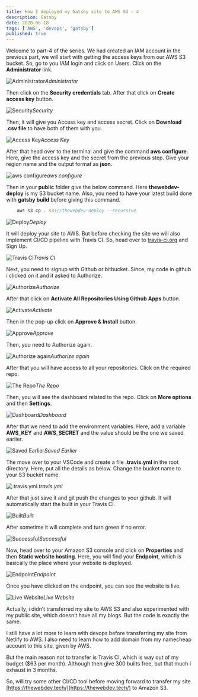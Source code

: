 ```yaml
---
title: How I deployed my Gatsby site to AWS S3 - 4
description: Gatsby
date: 2020-06-18
tags: ['AWS', 'devops', 'gatsby']
published: true
---
```


Welcome to part-4 of the series. We had created an IAM account in the previous part, we will start with getting the access keys from our AWS S3 bucket. So, go to you IAM login and click on Users. Click on the **Administrator** link.

![Administrator](https://ik.imagekit.io/thewebdev/thewebdev-fixes/5/1_eeZrK-LOR.png)*Administrator*

Then click on the **Security credentials** tab. After that click on **Create access key** button.

![Security](https://ik.imagekit.io/thewebdev/thewebdev-fixes/5/2_zvK-B70lV.png)*Security*

Then, it will give you Access key and access secret. Click on **Download .csv file** to have both of them with you.

![Access Key](https://ik.imagekit.io/thewebdev/thewebdev-fixes/5/3_VMF6aopvKL.png)*Access Key*

After that head over to the terminal and give the command **aws configure**. Here, give the access key and the secret from the previous step. Give your region name and the output format as **json**.

![aws configure](https://ik.imagekit.io/thewebdev/thewebdev-fixes/5/4_i23sfj6ZB.png)*aws configure*

Then in your **public** folder give the below command. Here **thewebdev-deploy** is my S3 bucket name. Also, you need to have your latest build done with **gatsby build** before giving this command.


```js
    aws s3 cp . s3://thewebdev-deploy --recursive
```


![Deploy](https://ik.imagekit.io/thewebdev/thewebdev-fixes/5/5_jA7DZX1GHI.png)*Deploy*

It will deploy your site to AWS. But before checking the site we will also implement CI/CD pipeline with Travis CI. So, head over to [travis-ci.org](http://travis-ci.org) and Sign Up.

![Travis CI](https://ik.imagekit.io/thewebdev/thewebdev-fixes/5/6_RiBWSO4lGq.png)*Travis CI*

Next, you need to signup with Github or bitbucket. Since, my code in github i clicked on it and it asked to Authorize.

![Authorize](https://ik.imagekit.io/thewebdev/thewebdev-fixes/5/7_9AfnxdF6E.png)*Authorize*

After that click on **Activate All Repositories Using Github Apps** button.

![Activate](https://ik.imagekit.io/thewebdev/thewebdev-fixes/5/8_k3QUcsJzs.png)*Activate*

Then in the pop-up click on **Approve & Install** button.

![Approve](https://ik.imagekit.io/thewebdev/thewebdev-fixes/5/9_VOJgedcXPl.png)*Approve*

Then, you need to Authorize again.

![Authorize again](https://ik.imagekit.io/thewebdev/thewebdev-fixes/5/10_vypxJ58o2k.png)*Authorize again*

After that you will have access to all your repositories. Click on the required repo.

![The Repo](https://ik.imagekit.io/thewebdev/thewebdev-fixes/5/11_FaSVfSa45S.png)*The Repo*

Then, you will see the dashboard related to the repo. Click on **More options** and then **Settings**.

![Dashboard](https://ik.imagekit.io/thewebdev/thewebdev-fixes/5/12_YSIO-tto2.png)*Dashboard*

After that we need to add the environment variables. Here, add a variable **AWS_KEY** and **AWS_SECRET** and the value should be the one we saved earlier.

![Saved Earlier](https://ik.imagekit.io/thewebdev/thewebdev-fixes/5/13_b58OCdLPA_.png)*Saved Earlier*

The move over to your VSCode and create a file **.travis.yml** in the root directory. Here, put all the details as below. Change the bucket name to your S3 bucket name.

![.travis.yml](https://ik.imagekit.io/thewebdev/thewebdev-fixes/5/14_dtkabiSwX.png)*.travis.yml*

After that just save it and git push the changes to your github. It will automatically start the built in your Travis CI.

![Built](https://ik.imagekit.io/thewebdev/thewebdev-fixes/5/15_FhsSHTbdib.png)*Built*

After sometime it will complete and turn green if no error.

![Successful](https://ik.imagekit.io/thewebdev/thewebdev-fixes/5/16_el65drSUC.png)*Successful*

Now, head over to your Amazon S3 console and click on **Properties** and then **Static website hosting**. Here, you will find your **Endpoint**, which is basically the place where your website is deployed.

![Endpoint](https://ik.imagekit.io/thewebdev/thewebdev-fixes/5/17_0mG0JmKMYm.png)*Endpoint*

Once you have clicked on the endpoint, you can see the website is live.

![Live Website](https://ik.imagekit.io/thewebdev/thewebdev-fixes/5/18_Y9YOYLUh_x.png)*Live Website*

Actually, i didn’t transferred my site to AWS S3 and also experimented with my public site, which doesn’t have all my blogs. But the code is exactly the same.

I still have a lot more to learn with devops before transferring my site from Netlify to AWS. I also need to learn how to add domain from my namecheap account to this site, given by AWS.

But the main reason not to transfer is Travis CI, which is way out of my budget ($63 per month). Although then give 300 builts free, but that much i exhaust in 3 months.

So, will try some other CI/CD tool before moving forward to transfer my site [https://thewebdev.tech/](https://thewebdev.tech/) to Amazon S3.
